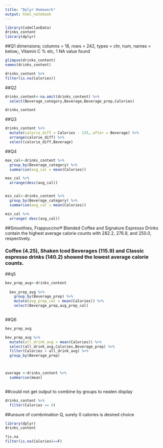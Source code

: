 ```yaml
---
title: "Dplyr Homework"
output: html_notebook
---
```


```r
library(CodeClanData)
drinks_content
library(dplyr)

```



##Q1 dimensions; columns = 18, rows = 242, types = chr, num, names = below;, Vitamin C % etc, 1 NA value found

```r
glimpse(drinks_content)
names(drinks_content)

drinks_content %>% 
filter(is.na(Calories))


```
##Q2



```r

drinks_content<-na.omit(drinks_content) %>% 
  select(Beverage_category,Beverage,Beverage_prep,Calories)

drinks_content

```


##Q3
```r
drinks_content %>% 
  mutate(calorie_diff = Calories - 135,.after = Beverage) %>% 
  arrange(calorie_diff) %>% 
  select(calorie_diff,Beverage)

```
##Q4
```r
max_cal<-drinks_content %>%
  group_by(Beverage_category) %>% 
  summarise(avg_cal = mean(Calories))

max_cal %>% 
  arrange(desc(avg_cal))


min_cal<-drinks_content %>%
  group_by(Beverage_category) %>% 
  summarise(avg_cal = mean(Calories))

min_cal %>% 
  arrange(-desc(avg_cal))

```
##Smoothies, Frappuccino® Blended Coffee and Signature Espresso Drinks contain the highest average calorie counts with 282.2, 276.9, and 250.0, respectively.

### Coffee (4.25), Shaken Iced Beverages (115.9) and Classic espresso drinks (140.2) showed the lowest average calorie counts.

##q5
```r
bev_prep_avg<-drinks_content
  
  bev_prep_avg %>% 
    group_by(Beverage_prep) %>% 
    mutate(avg_prep_cal = mean(Calories)) %>% 
    select(Beverage_prep,avg_prep_cal)
  

```
##Q6
```r

bev_prep_avg

bev_prep_avg %>%
  mutate(all_drink_avg = mean(Calories)) %>% 
  select(all_drink_avg,Calories,Beverage_prep) %>% 
  filter(Calories > all_drink_avg) %>% 
  group_by(Beverage_prep)



average <-drinks_content %>% 
  summarise(mean)
  


```

##could not get output to combine by groups to neaten display


```r
drinks_content %>% 
  filter(Calories == 0)
```

##unsure of combnination Q, surely 0 calories is desired choice


```r
library(dplyr)
drinks_content

?is.na
filter(is.na(Calories)==F)
```



